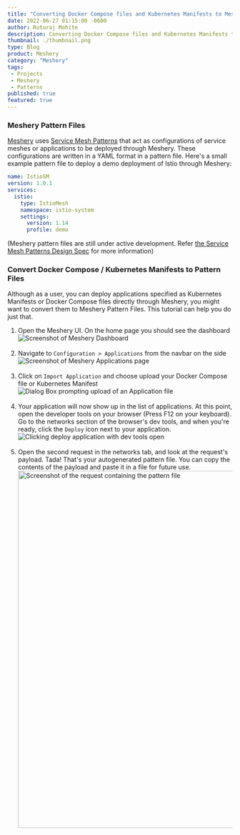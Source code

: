 ```yaml
---
title: "Converting Docker Compose files and Kubernetes Manifests to Meshery Pattern Files"
date: 2022-06-27 01:15:00 -0600
author: Ruturaj Mohite
description: Converting Docker Compose files and Kubernetes Manifests to Meshery Pattern Files
thumbnail: ./thumbnail.png
type: Blog
product: Meshery
category: "Meshery"
tags:
 - Projects
 - Meshery
 - Patterns
published: true
featured: true
---
```




<BlogWrapper>

<h3>Meshery Pattern Files</h3>
<p><a href="/service-mesh-management/meshery">Meshery</a> uses <a href="/learn/service-mesh-books/service-mesh-patterns">Service Mesh Patterns</a> that act as configurations of service meshes or applications to be deployed through Meshery. These configurations are written in a YAML format in a pattern file. Here's a small example pattern file to deploy a demo deployment of Istio through Meshery:

```yaml
name: IstioSM
version: 1.0.1
services:
  istio:
    type: IstioMesh
    namespace: istio-system
    settings:
      version: 1.14
      profile: demo
```
</p>
<p>(Meshery pattern files are still under active development. Refer <a href="https://docs.google.com/document/d/1B2N78EdRiZF-yVo1-HY3syppwBBDumgMuYg6seD-AJ4">the Service Mesh Patterns Design Spec</a> for more information)</p>

<h3>Convert Docker Compose / Kubernetes Manifests to Pattern Files</h3>
<p>Although as a user, you can deploy applications specified as Kubernetes Manifests or Docker Compose files directly through Meshery, you might want to convert them to Meshery Pattern Files. This tutorial can help you do just that.
<ol>
    <li>
    Open the Meshery UI. On the home page you should see the dashboard
    <img src = {dashboardImg} className="image-center-shadow" alt="Screenshot of Meshery Dashboard" />
    </li><br />
    <li>
    Navigate to <code>Configuration > Applications</code> from the navbar on the side
    <img src = {applicationsPageImg} className="image-center-shadow" alt="Screenshot of Meshery Applications page" />
    </li><br />
    <li>
    Click on <code>Import Application</code> and choose upload your Docker Compose file or Kubernetes Manifest
    <img src = {importAppImg} className="image-center-shadow" alt="Dialog Box prompting upload of an Application file" />
    </li><br />
    <li>
    Your application will now show up in the list of applications. At this point, open the developer tools on your browser (Press F12 on your keyboard). Go to the networks section of the browser's dev tools, and when you're ready, click the <code>Deploy</code> icon next to your application.
    <img src = {clickDeployImg} className="image-center-shadow" alt="Clicking deploy application with dev tools open" />
    </li><br />
    <li>
    Open the second request in the networks tab, and look at the request's payload. Tada! That's your autogenerated pattern file. You can copy the contents of the payload and paste it in a file for future use.
    <img src = {requestPayloadImg} className="image-center-shadow" alt="Screenshot of the request containing the pattern file" style="height: 800px; width: auto" />
    </li>
</ol>
</p>

</BlogWrapper>

